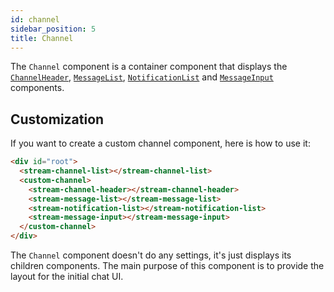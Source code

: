 ```yaml
---
id: channel
sidebar_position: 5
title: Channel
---
```


The `Channel` component is a container component that displays the [`ChannelHeader`](./channel-header.mdx), [`MessageList`](./message-list.mdx), [`NotificationList`](./notifications.mdx) and [`MessageInput`](./message-input.mdx) components.

## Customization

If you want to create a custom channel component, here is how to use it:

```html
<div id="root">
  <stream-channel-list></stream-channel-list>
  <custom-channel>
    <stream-channel-header></stream-channel-header>
    <stream-message-list></stream-message-list>
    <stream-notification-list></stream-notification-list>
    <stream-message-input></stream-message-input>
  </custom-channel>
</div>
```

The `Channel` component doesn't do any settings, it's just displays its children components. The main purpose of this component is to provide the layout for the initial chat UI.
